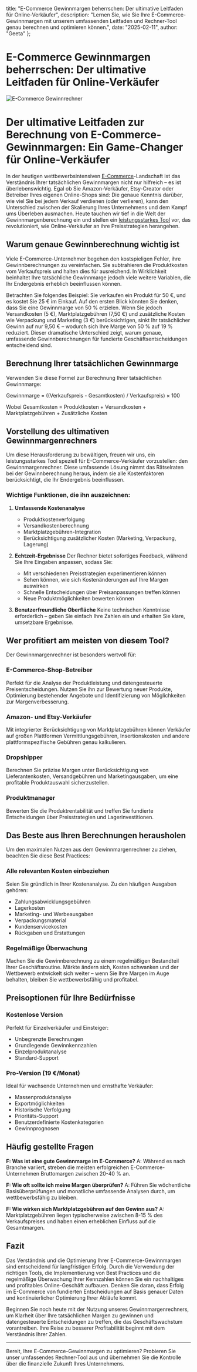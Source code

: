   title: "E-Commerce Gewinnmargen beherrschen: Der ultimative Leitfaden für Online-Verkäufer",
  description: "Lernen Sie, wie Sie Ihre E-Commerce-Gewinnmargen mit unserem umfassenden Leitfaden und Rechner-Tool genau berechnen und optimieren können.",
  date: "2025-02-11",
  author: "Geeta"
};

# E-Commerce Gewinnmargen beherrschen: Der ultimative Leitfaden für Online-Verkäufer

![E-Commerce Gewinnrechner](/images/blog/ecommerce-profit-calculator.jpeg)

# Der ultimative Leitfaden zur Berechnung von E-Commerce-Gewinnmargen: Ein Game-Changer für Online-Verkäufer

In der heutigen wettbewerbsintensiven [E-Commerce](https://www.revns.com/blog/post/top-ai-agents-ecommerce-2025)-Landschaft ist das Verständnis Ihrer tatsächlichen Gewinnmargen nicht nur hilfreich – es ist überlebenswichtig. Egal ob Sie Amazon-Verkäufer, Etsy-Creator oder Betreiber Ihres eigenen Online-Shops sind: Die genaue Kenntnis darüber, wie viel Sie bei jedem Verkauf verdienen (oder verlieren), kann den Unterschied zwischen der Skalierung Ihres Unternehmens und dem Kampf ums Überleben ausmachen. Heute tauchen wir tief in die Welt der Gewinnmargenberechnung ein und stellen ein [leistungsstarkes Tool](https://www.revns.com/tools/profit-calculator) vor, das revolutioniert, wie Online-Verkäufer an ihre Preisstrategien herangehen.

## Warum genaue Gewinnberechnung wichtig ist

Viele E-Commerce-Unternehmer begehen den kostspieligen Fehler, ihre Gewinnberechnungen zu vereinfachen. Sie subtrahieren die Produktkosten vom Verkaufspreis und halten dies für ausreichend. In Wirklichkeit beinhaltet Ihre tatsächliche Gewinnmarge jedoch viele weitere Variablen, die Ihr Endergebnis erheblich beeinflussen können.

Betrachten Sie folgendes Beispiel: Sie verkaufen ein Produkt für 50 €, und es kostet Sie 25 € im Einkauf. Auf den ersten Blick könnten Sie denken, dass Sie eine Gewinnmarge von 50 % erzielen. Wenn Sie jedoch Versandkosten (5 €), Marktplatzgebühren (7,50 €) und zusätzliche Kosten wie Verpackung und Marketing (3 €) berücksichtigen, sinkt Ihr tatsächlicher Gewinn auf nur 9,50 € – wodurch sich Ihre Marge von 50 % auf 19 % reduziert. Dieser dramatische Unterschied zeigt, warum genaue, umfassende Gewinnberechnungen für fundierte Geschäftsentscheidungen entscheidend sind.

## Berechnung Ihrer tatsächlichen Gewinnmarge
Verwenden Sie diese Formel zur Berechnung Ihrer tatsächlichen Gewinnmarge:

Gewinnmarge = ((Verkaufspreis - Gesamtkosten) / Verkaufspreis) × 100

Wobei Gesamtkosten = Produktkosten + Versandkosten + Marktplatzgebühren + Zusätzliche Kosten

## Vorstellung des ultimativen Gewinnmargenrechners

Um diese Herausforderung zu bewältigen, freuen wir uns, ein leistungsstarkes Tool speziell für E-Commerce-Verkäufer vorzustellen: den Gewinnmargenrechner. Diese umfassende Lösung nimmt das Rätselraten bei der Gewinnberechnung heraus, indem sie alle Kostenfaktoren berücksichtigt, die Ihr Endergebnis beeinflussen.

### Wichtige Funktionen, die ihn auszeichnen:

1. **Umfassende Kostenanalyse**
   - Produktkostenverfolgung
   - Versandkostenberechnung
   - Marktplatzgebühren-Integration
   - Berücksichtigung zusätzlicher Kosten (Marketing, Verpackung, Lagerung)

2. **Echtzeit-Ergebnisse**
   Der Rechner bietet sofortiges Feedback, während Sie Ihre Eingaben anpassen, sodass Sie:
   - Mit verschiedenen Preisstrategien experimentieren können
   - Sehen können, wie sich Kostenänderungen auf Ihre Margen auswirken
   - Schnelle Entscheidungen über Preisanpassungen treffen können
   - Neue Produktmöglichkeiten bewerten können

3. **Benutzerfreundliche Oberfläche**
   Keine technischen Kenntnisse erforderlich – geben Sie einfach Ihre Zahlen ein und erhalten Sie klare, umsetzbare Ergebnisse.

## Wer profitiert am meisten von diesem Tool?

Der Gewinnmargenrechner ist besonders wertvoll für:

### E-Commerce-Shop-Betreiber
Perfekt für die Analyse der Produktleistung und datengesteuerte Preisentscheidungen. Nutzen Sie ihn zur Bewertung neuer Produkte, Optimierung bestehender Angebote und Identifizierung von Möglichkeiten zur Margenverbesserung.

### Amazon- und Etsy-Verkäufer
Mit integrierter Berücksichtigung von Marktplatzgebühren können Verkäufer auf großen Plattformen Vermittlungsgebühren, Insertionskosten und andere plattformspezifische Gebühren genau kalkulieren.

### Dropshipper
Berechnen Sie präzise Margen unter Berücksichtigung von Lieferantenkosten, Versandgebühren und Marketingausgaben, um eine profitable Produktauswahl sicherzustellen.

### Produktmanager
Bewerten Sie die Produktrentabilität und treffen Sie fundierte Entscheidungen über Preisstrategien und Lagerinvestitionen.

## Das Beste aus Ihren Berechnungen herausholen

Um den maximalen Nutzen aus dem Gewinnmargenrechner zu ziehen, beachten Sie diese Best Practices:

### Alle relevanten Kosten einbeziehen
Seien Sie gründlich in Ihrer Kostenanalyse. Zu den häufigen Ausgaben gehören:
- Zahlungsabwicklungsgebühren
- Lagerkosten
- Marketing- und Werbeausgaben
- Verpackungsmaterial
- Kundenservicekosten
- Rückgaben und Erstattungen

### Regelmäßige Überwachung
Machen Sie die Gewinnberechnung zu einem regelmäßigen Bestandteil Ihrer Geschäftsroutine. Märkte ändern sich, Kosten schwanken und der Wettbewerb entwickelt sich weiter – wenn Sie Ihre Margen im Auge behalten, bleiben Sie wettbewerbsfähig und profitabel.

## Preisoptionen für Ihre Bedürfnisse

### Kostenlose Version
Perfekt für Einzelverkäufer und Einsteiger:
- Unbegrenzte Berechnungen
- Grundlegende Gewinnkennzahlen
- Einzelproduktanalyse
- Standard-Support

### Pro-Version (19 €/Monat)
Ideal für wachsende Unternehmen und ernsthafte Verkäufer:
- Massenproduktanalyse
- Exportmöglichkeiten
- Historische Verfolgung
- Prioritäts-Support
- Benutzerdefinierte Kostenkategorien
- Gewinnprognosen

## Häufig gestellte Fragen

**F: Was ist eine gute Gewinnmarge im E-Commerce?**
A: Während es nach Branche variiert, streben die meisten erfolgreichen E-Commerce-Unternehmen Bruttomargen zwischen 20-40 % an.

**F: Wie oft sollte ich meine Margen überprüfen?**
A: Führen Sie wöchentliche Basisüberprüfungen und monatliche umfassende Analysen durch, um wettbewerbsfähig zu bleiben.

**F: Wie wirken sich Marktplatzgebühren auf den Gewinn aus?**
A: Marktplatzgebühren liegen typischerweise zwischen 8-15 % des Verkaufspreises und haben einen erheblichen Einfluss auf die Gesamtmargen.

## Fazit

Das Verständnis und die Optimierung Ihrer E-Commerce-Gewinnmargen sind entscheidend für langfristigen Erfolg. Durch die Verwendung der richtigen Tools, die Implementierung von Best Practices und die regelmäßige Überwachung Ihrer Kennzahlen können Sie ein nachhaltiges und profitables Online-Geschäft aufbauen. Denken Sie daran, dass Erfolg im E-Commerce von fundierten Entscheidungen auf Basis genauer Daten und kontinuierlicher Optimierung Ihrer Abläufe kommt.

Beginnen Sie noch heute mit der Nutzung unseres Gewinnmargenrechners, um Klarheit über Ihre tatsächlichen Margen zu gewinnen und datengesteuerte Entscheidungen zu treffen, die das Geschäftswachstum vorantreiben. Ihre Reise zu besserer Profitabilität beginnt mit dem Verständnis Ihrer Zahlen.

---

Bereit, Ihre E-Commerce-Gewinnmargen zu optimieren? Probieren Sie unser umfassendes Rechner-Tool aus und übernehmen Sie die Kontrolle über die finanzielle Zukunft Ihres Unternehmens.